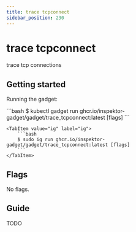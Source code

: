 ```yaml
---
title: trace tcpconnect
sidebar_position: 230
---
```



# trace tcpconnect

trace tcp connections

## Getting started

Running the gadget:

<Tabs groupId="env">
    <TabItem value="kubectl-gadget" label="kubectl gadget">
        ```bash
        $ kubectl gadget run ghcr.io/inspektor-gadget/gadget/trace_tcpconnect:latest [flags]
        ```
    </TabItem>

    <TabItem value="ig" label="ig">
        ```bash
        $ sudo ig run ghcr.io/inspektor-gadget/gadget/trace_tcpconnect:latest [flags]
        ```
    </TabItem>
</Tabs>

## Flags

No flags.

## Guide

TODO
